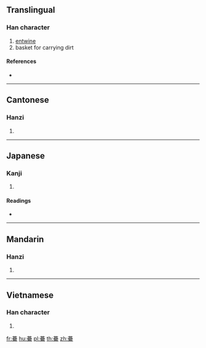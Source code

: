 {{character info/new}}
{{also|蔂}}
==Translingual==

===Han character===
{{Han char|rn=140|rad=艸|as=21|sn=27|four=44903|canj=TWWF}}

# [[entwine]]
# basket for carrying dirt

====References====
* {{Han ref|kx=1072.250|dkj=32630|dj=1538.340|hdz=53338.190|uh=8646|ud=34374|bh=F945|bd=63813}}

----

==Cantonese==

===Hanzi===
{{yue-hanzi|jyut=|y=leui4|sim=蔂}}

# {{defn|lang=yue|sort=艸21}}

----

==Japanese==

===Kanji===
{{ja-kanji|grade=|rs=艸21}}

# {{defn|lang=ja|sort=艸21}}

====Readings====
* {{ja-readings|on=[[るい]] (rui), [[ら]] (ra)|kun=[[かずら]] (kazura)|nanori=}}

----

==Mandarin==

===Hanzi===
{{cmn-hanzi|sim=蔂|pin=[[léi]] ([[lei2]])|wg=lei<sup>2</sup>}}

# {{defn|lang=cmn|sort=艸21}}

----

==Vietnamese==

===Han character===
{{vi-hantu|[[luỹ]]|rs=艸21}}

# {{defn|lang=vi|sort=艸21}}

[[fr:虆]]
[[hu:虆]]
[[pl:虆]]
[[th:虆]]
[[zh:虆]]